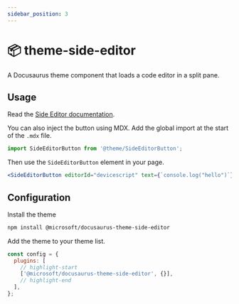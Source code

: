 ```yaml
---
sidebar_position: 3
---
```



# 📦 theme-side-editor

A Docusaurus theme component that loads a code editor in a split pane.

## Usage

Read the [Side Editor documentation](/docs/markdown-features/side-editor).

You can also inject the button using MDX. Add the global import at the start of the `.mdx` file.

```jsx
import SideEditorButton from '@theme/SideEditorButton';
```

Then use the `SideEditorButton` element in your page.

```jsx
<SideEditorButton editorId="devicescript" text={`console.log("hello")`} />
```

<BrowserWindow>
  <SideEditorButton editorId="devicescript" text={`console.log("hello")`} />
</BrowserWindow>

## Configuration

Install the theme

```bash npm2yarn
npm install @microsoft/docusaurus-theme-side-editor
```

Add the theme to your theme list.

```js
const config = {
  plugins: [
    // highlight-start
    ['@microsoft/docusaurus-theme-side-editor', {}],
    // highlight-end
  ],
};
```
